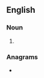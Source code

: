 ==English==

===Noun===
{{head|en|noun plural form}}

# {{plural of|bombing|lang=en}}

===Anagrams===
* {{anagrams|en|mobbings}}